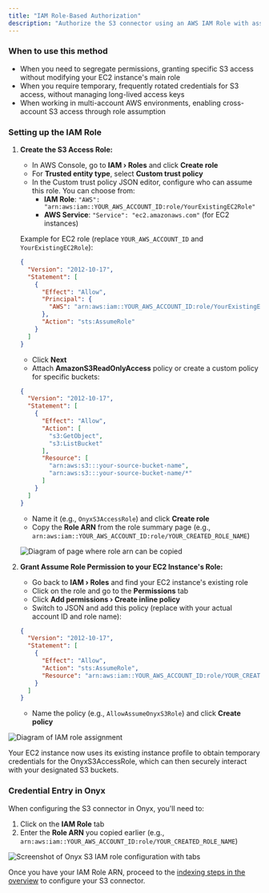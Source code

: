 ```yaml
---
title: "IAM Role-Based Authorization"
description: "Authorize the S3 connector using an AWS IAM Role with assume role policy."
---
```


### When to use this method

- When you need to segregate permissions, granting specific S3 access without modifying your EC2 instance's main role
- When you require temporary, frequently rotated credentials for S3 access, without managing long-lived access keys
- When working in multi-account AWS environments, enabling cross-account S3 access through role assumption

### Setting up the IAM Role

1. **Create the S3 Access Role:**
    - In AWS Console, go to **IAM › Roles** and click **Create role**
    - For **Trusted entity type**, select **Custom trust policy**
    - In the Custom trust policy JSON editor, configure who can assume this role. You can choose from:
      - **IAM Role**: `"AWS": "arn:aws:iam::YOUR_AWS_ACCOUNT_ID:role/YourExistingEC2Role"`
      - **AWS Service**: `"Service": "ec2.amazonaws.com"` (for EC2 instances)

   Example for EC2 role (replace `YOUR_AWS_ACCOUNT_ID` and `YourExistingEC2Role`):

   ```json
   {
     "Version": "2012-10-17",
     "Statement": [
       {
         "Effect": "Allow",
         "Principal": {
           "AWS": "arn:aws:iam::YOUR_AWS_ACCOUNT_ID:role/YourExistingEC2Role"
         },
         "Action": "sts:AssumeRole"
       }
     ]
   }
   ```

    - Click **Next**
    - Attach **AmazonS3ReadOnlyAccess** policy or create a custom policy for specific buckets:

   ```json
   {
     "Version": "2012-10-17",
     "Statement": [
       {
         "Effect": "Allow",
         "Action": [
           "s3:GetObject",
           "s3:ListBucket"
         ],
         "Resource": [
           "arn:aws:s3:::your-source-bucket-name",
           "arn:aws:s3:::your-source-bucket-name/*"
         ]
       }
     ]
   }
   ```

    - Name it (e.g., `OnyxS3AccessRole`) and click **Create role**
    - Copy the **Role ARN** from the role summary page (e.g., `arn:aws:iam::YOUR_AWS_ACCOUNT_ID:role/YOUR_CREATED_ROLE_NAME`)

   ![Diagram of page where role arn can be copied](/assets/admin/connectors/blob/s3/role-arn.png)

2. **Grant Assume Role Permission to your EC2 Instance's Role:**
    - Go back to **IAM › Roles** and find your EC2 instance's existing role
    - Click on the role and go to the **Permissions** tab
    - Click **Add permissions › Create inline policy**
    - Switch to JSON and add this policy (replace with your actual account ID and role name):

   ```json
   {
     "Version": "2012-10-17",
     "Statement": [
       {
         "Effect": "Allow",
         "Action": "sts:AssumeRole",
         "Resource": "arn:aws:iam::YOUR_AWS_ACCOUNT_ID:role/YOUR_CREATED_ROLE_NAME"
       }
     ]
   }
   ```

    - Name the policy (e.g., `AllowAssumeOnyxS3Role`) and click **Create policy**

![Diagram of IAM role assignment](/assets/admin/connectors/blob/s3/iam-role.png)

Your EC2 instance now uses its existing instance profile to obtain temporary credentials for the OnyxS3AccessRole,
which can then securely interact with your designated S3 buckets.

### Credential Entry in Onyx

When configuring the S3 connector in Onyx, you'll need to:
1. Click on the **IAM Role** tab
2. Enter the **Role ARN** you copied earlier (e.g., `arn:aws:iam::YOUR_AWS_ACCOUNT_ID:role/YOUR_CREATED_ROLE_NAME`)

![Screenshot of Onyx S3 IAM role configuration with tabs](/assets/admin/connectors/blob/s3/onyx-iam-role.png)

Once you have your IAM Role ARN,
proceed to the [indexing steps in the overview](/archive/connectors/s3/overview#indexing)
to configure your S3 connector.
